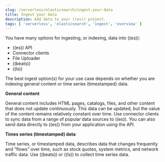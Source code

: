 ```yaml
---
slug: /serverless/elasticsearch/ingest-your-data
title: Ingest your data
description: Add data to your ((es)) project.
tags: [ 'serverless', 'elasticsearch', 'ingest', 'overview' ]
---
```


<DocBadge template="technical preview" />
You have many options for ingesting, or indexing, data into ((es)):

- <DocLink slug="/serverless/elasticsearch/ingest-data-through-api">((es)) API</DocLink>
- <DocLink slug="/serverless/elasticsearch/ingest-data-through-integrations-connector-client">Connector clients</DocLink>
- <DocLink slug="/serverless/elasticsearch/ingest-data-file-upload">File Uploader</DocLink>
- <DocLink slug="/serverless/elasticsearch/ingest-data-through-beats">((beats))</DocLink>
- <DocLink slug="/serverless/elasticsearch/ingest-data-through-logstash">((ls))</DocLink>

The best ingest option(s) for your use case depends on whether you are indexing general content or time series (timestamped) data.

**General content**

General content includes HTML pages, catalogs, files, and other content that does not update continuously.
This data can be updated, but the value of the content remains relatively constant over time.
Use connector clients to sync data from a range of popular data sources to ((es)).
You can also send data directly to ((es)) from your application using the API.

**Times series (timestamped) data**

Time series, or timestamped data, describes data that changes frequently and "flows" over time, such as stock quotes, system metrics, and network traffic data.
Use ((beats)) or ((ls)) to collect time series data.
